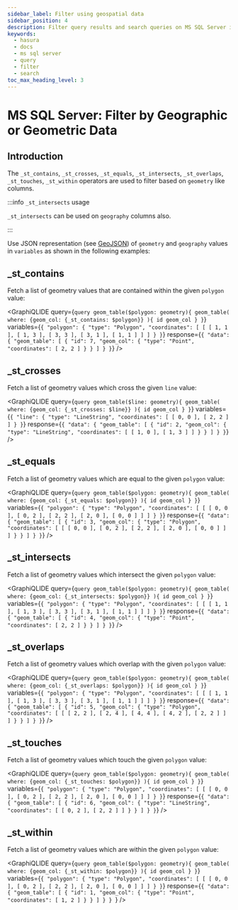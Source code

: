 ```yaml
---
sidebar_label: Filter using geospatial data
sidebar_position: 4
description: Filter query results and search queries on MS SQL Server in Hasura
keywords:
  - hasura
  - docs
  - ms sql server
  - query
  - filter
  - search
toc_max_heading_level: 3
---
```



# MS SQL Server: Filter by Geographic or Geometric Data

## Introduction

The `_st_contains`, `_st_crosses`, `_st_equals`, `_st_intersects`, `_st_overlaps`, `_st_touches`, `_st_within` operators
are used to filter based on `geometry` like columns.

:::info <code>\_st_intersects</code> usage

`_st_intersects` can be used on `geography` columns also.

:::

Use JSON representation (see [GeoJSON](https://tools.ietf.org/html/rfc7946)) of `geometry` and `geography` values in
`variables` as shown in the following examples:

## \_st_contains

Fetch a list of geometry values that are contained within the given `polygon` value:

<GraphiQLIDE
  query={`query geom_table($polygon: geometry){
  geom_table(
    where: {geom_col: {_st_contains: $polygon}}
  ){
    id
    geom_col
  }
}`}
  variables={`{
  "polygon": {
    "type": "Polygon",
    "coordinates": [
      [
        [ 1, 1 ],
        [ 1, 3 ],
        [ 3, 3 ],
        [ 3, 1 ],
        [ 1, 1 ]
      ]
    ]
  }
}`}
  response={`{
  "data": {
    "geom_table": [
      {
        "id": 7,
        "geom_col": {
          "type": "Point",
          "coordinates": [
            2,
            2
          ]
        }
      }
    ]
  }
}`}
/>

## \_st_crosses

Fetch a list of geometry values which cross the given `line` value:

<GraphiQLIDE
  query={`query geom_table($line: geometry){
  geom_table(
    where: {geom_col: {_st_crosses: $line}}
  ){
    id
    geom_col
  }
}`}
  variables={`{
  "line": {
    "type": "LineString",
    "coordinates": [
      [ 0, 0 ],
      [ 2, 2 ]
    ]
  }
}`}
  response={`{
  "data": {
    "geom_table": [
      {
        "id": 2,
        "geom_col": {
          "type": "LineString",
          "coordinates": [
            [ 1, 0 ],
            [ 1, 3 ]
          ]
        }
      }
    ]
  }
}`}
/>

## \_st_equals

Fetch a list of geometry values which are equal to the given `polygon` value:

<GraphiQLIDE
  query={`query geom_table($polygon: geometry){
  geom_table(
    where: {geom_col: {_st_equals: $polygon}}
  ){
    id
    geom_col
  }
}`}
  variables={`{
  "polygon": {
    "type": "Polygon",
    "coordinates": [
      [
        [ 0, 0 ],
        [ 0, 2 ],
        [ 2, 2 ],
        [ 2, 0 ],
        [ 0, 0 ]
      ]
    ]
  }
}`}
  response={`{
  "data": {
    "geom_table": [
      {
        "id": 3,
        "geom_col": {
          "type": "Polygon",
          "coordinates": [
            [
              [ 0, 0 ],
              [ 0, 2 ],
              [ 2, 2 ],
              [ 2, 0 ],
              [ 0, 0 ]
            ]
          ]
        }
      }
    ]
  }
}`}
/>

## \_st_intersects

Fetch a list of geometry values which intersect the given `polygon` value:

<GraphiQLIDE
  query={`query geom_table($polygon: geometry){
  geom_table(
    where: {geom_col: {_st_intersects: $polygon}}
  ){
    id
    geom_col
  }
}`}
  variables={`{
  "polygon": {
    "type": "Polygon",
    "coordinates": [
      [
        [ 1, 1 ],
        [ 1, 3 ],
        [ 3, 3 ],
        [ 3, 1 ],
        [ 1, 1 ]
      ]
    ]
  }
}`}
  response={`{
  "data": {
    "geom_table": [
      {
        "id": 4,
        "geom_col": {
          "type": "Point",
          "coordinates": [
            2,
            2
          ]
        }
      }
    ]
  }
}`}
/>

## \_st_overlaps

Fetch a list of geometry values which overlap with the given `polygon` value:

<GraphiQLIDE
  query={`query geom_table($polygon: geometry){
  geom_table(
    where: {geom_col: {_st_overlaps: $polygon}}
  ){
    id
    geom_col
  }
}`}
  variables={`{
  "polygon": {
    "type": "Polygon",
    "coordinates": [
      [
        [ 1, 1 ],
        [ 1, 3 ],
        [ 3, 3 ],
        [ 3, 1 ],
        [ 1, 1 ]
      ]
    ]
  }
}`}
  response={`{
  "data": {
    "geom_table": [
      {
        "id": 5,
        "geom_col": {
          "type": "Polygon",
          "coordinates": [
            [
              [ 2, 2 ],
              [ 2, 4 ],
              [ 4, 4 ],
              [ 4, 2 ],
              [ 2, 2 ]
            ]
          ]
        }
      }
    ]
  }
}`}
/>

## \_st_touches

Fetch a list of geometry values which touch the given `polygon` value:

<GraphiQLIDE
  query={`query geom_table($polygon: geometry){
  geom_table(
    where: {geom_col: {_st_touches: $polygon}}
  ){
    id
    geom_col
  }
}`}
  variables={`{
  "polygon": {
    "type": "Polygon",
    "coordinates": [
      [
        [ 0, 0 ],
        [ 0, 2 ],
        [ 2, 2 ],
        [ 2, 0 ],
        [ 0, 0 ]
      ]
    ]
  }
}`}
  response={`{
  "data": {
    "geom_table": [
      {
        "id": 6,
        "geom_col": {
          "type": "LineString",
          "coordinates": [
            [ 0, 2 ],
            [ 2, 2 ]
          ]
        }
      }
    ]
  }
}`}
/>

## \_st_within

Fetch a list of geometry values which are within the given `polygon` value:

<GraphiQLIDE
  query={`query geom_table($polygon: geometry){
  geom_table(
    where: {geom_col: {_st_within: $polygon}}
  ){
    id
    geom_col
  }
}`}
  variables={`{
  "polygon": {
    "type": "Polygon",
    "coordinates": [
      [
        [ 0, 0 ],
        [ 0, 2 ],
        [ 2, 2 ],
        [ 2, 0 ],
        [ 0, 0 ]
      ]
    ]
  }
}`}
  response={`{
  "data": {
    "geom_table": [
      {
        "id": 1,
        "geom_col": {
          "type": "Point",
          "coordinates": [
            1,
            2
          ]
        }
      }
    ]
  }
}
`}
/>
